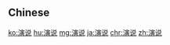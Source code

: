 {{also|演說|演説}}
==Chinese==
{{zh-see|演說}}

[[ko:演说]]
[[hu:演说]]
[[mg:演说]]
[[ja:演说]]
[[chr:演说]]
[[zh:演说]]